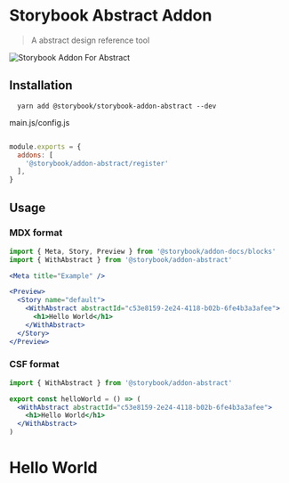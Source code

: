 
<Meta title="Example" />

# Storybook Abstract Addon

> A abstract design reference tool

![Storybook Addon For Abstract](https://raw.githubusercontent.com/code-mattclaffey/storybook-addon-abstract/master/abstract-panel.png)

## Installation

```
  yarn add @storybook/storybook-addon-abstract --dev
```

main.js/config.js

```js

module.exports = {
  addons: [
    '@storybook/addon-abstract/register'
  ],
}

```

## Usage

### MDX format

```jsx
import { Meta, Story, Preview } from '@storybook/addon-docs/blocks'
import { WithAbstract } from '@storybook/addon-abstract'

<Meta title="Example" />

<Preview>
  <Story name="default">
    <WithAbstract abstractId="c53e8159-2e24-4118-b02b-6fe4b3a3afee">
      <h1>Hello World</h1>
    </WithAbstract>
  </Story>
</Preview>
```

### CSF format

```jsx
import { WithAbstract } from '@storybook/addon-abstract'

export const helloWorld = () => (
  <WithAbstract abstractId="c53e8159-2e24-4118-b02b-6fe4b3a3afee">
    <h1>Hello World</h1>
  </WithAbstract>
)
```

<Preview>
  <Story name="default">
    <WithAbstract abstractId="c53e8159-2e24-4118-b02b-6fe4b3a3afee">
      <h1>Hello World</h1>
    </WithAbstract>
  </Story>
</Preview>
